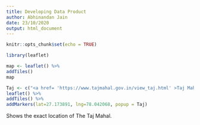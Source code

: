 ---
title: Developing Data Product
author: Abhinandan Jain
date: 23/10/2020
output: html_document
---

```{r setup, include=FALSE}
knitr::opts_chunk$set(echo = TRUE)
```

```{r}
library(leaflet)
```

```{r}
map <- leaflet() %>%
addTiles()
map
```
```{r}
Taj <- c("<a href= 'https://www.tajmahal.gov.in/view_taj.html' >Taj Mahal</a>")
leaflet() %>%
addTiles() %>%
addMarkers(lat=27.173891, lng=78.042068, popup = Taj)
```
Shows the exact location of The Taj Mahal.
